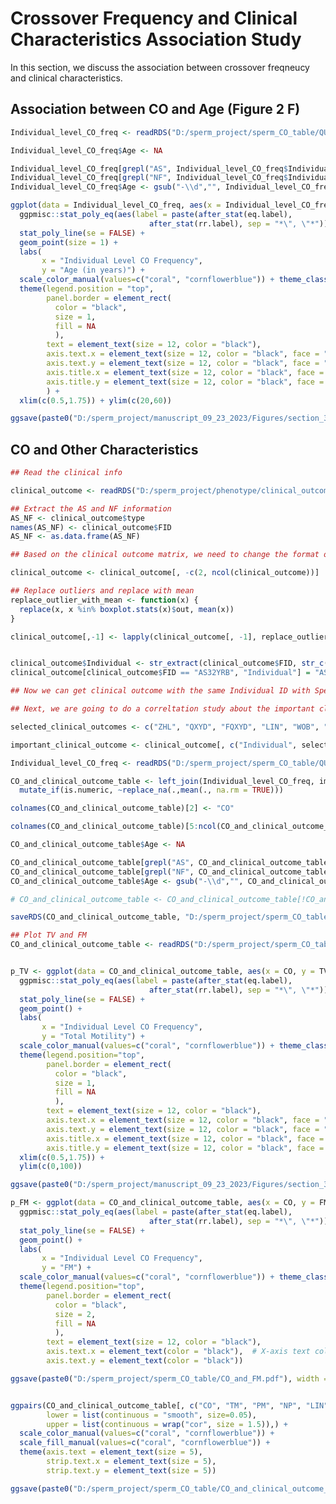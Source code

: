 # Crossover Frequency and Clinical Characteristics Association Study

In this section, we discuss the association between crossover freqneucy and clinical characteristics.  

## Association between CO and Age (Figure 2 F)

```r
Individual_level_CO_freq <- readRDS("D:/sperm_project/sperm_CO_table/QUAL_RGQ_aneu_NA_removed_CO_and_clinical_assoc/Individual_level_CO_freq.rds")

Individual_level_CO_freq$Age <- NA

Individual_level_CO_freq[grepl("AS", Individual_level_CO_freq$Individual), "Age"] <- gsub("AS", "", Individual_level_CO_freq[grepl("AS", Individual_level_CO_freq$Individual), "Individual"])
Individual_level_CO_freq[grepl("NF", Individual_level_CO_freq$Individual), "Age"] <- gsub("NF", "", Individual_level_CO_freq[grepl("NF", Individual_level_CO_freq$Individual), "Individual"])
Individual_level_CO_freq$Age <- gsub("-\\d","", Individual_level_CO_freq$Age) %>% as.integer()

ggplot(data = Individual_level_CO_freq, aes(x = Individual_level_CO_freq, y = Age, color = Type)) +
  ggpmisc::stat_poly_eq(aes(label = paste(after_stat(eq.label),
                               after_stat(rr.label), sep = "*\", \"*"))) +
  stat_poly_line(se = FALSE) +
  geom_point(size = 1) + 
  labs(
       x = "Individual Level CO Frequency",
       y = "Age (in years)") +
  scale_color_manual(values=c("coral", "cornflowerblue")) + theme_classic2() +
  theme(legend.position = "top",
        panel.border = element_rect(
          color = "black",
          size = 1,
          fill = NA
          ),
        text = element_text(size = 12, color = "black"),
        axis.text.x = element_text(size = 12, color = "black", face = "bold"),  # X-axis text color
        axis.text.y = element_text(size = 12, color = "black", face = "bold"),
        axis.title.x = element_text(size = 12, color = "black", face = "bold"),
        axis.title.y = element_text(size = 12, color = "black", face = "bold")
        ) + 
  xlim(c(0.5,1.75)) + ylim(c(20,60))

ggsave(paste0("D:/sperm_project/manuscript_09_23_2023/Figures/section_3_CO_distribution_and_frequency_count/CO_and_age.pdf"), width = 3.5, height = 4)  
```



## CO and Other Characteristics

```r

## Read the clinical info

clinical_outcome <- readRDS("D:/sperm_project/phenotype/clinical_outcome.rds")

## Extract the AS and NF information 
AS_NF <- clinical_outcome$type
names(AS_NF) <- clinical_outcome$FID
AS_NF <- as.data.frame(AS_NF)

## Based on the clinical outcome matrix, we need to change the format of the files (rownames as clinical outcomes and colnums as patients)

clinical_outcome <- clinical_outcome[, -c(2, ncol(clinical_outcome))]

## Replace outliers and replace with mean
replace_outlier_with_mean <- function(x) {
  replace(x, x %in% boxplot.stats(x)$out, mean(x))  
}

clinical_outcome[,-1] <- lapply(clinical_outcome[, -1], replace_outlier_with_mean)


clinical_outcome$Individual <- str_extract(clinical_outcome$FID, str_c(c("AS\\d+", "NF\\d+-\\d"), collapse = "|"))
clinical_outcome[clinical_outcome$FID == "AS32YRB", "Individual"] = "AS32-1" 

## Now we can get clinical outcome with the same Individual ID with Sperm CO Individual IDs

## Next, we are going to do a correltation study about the important clinical outcomes

selected_clinical_outcomes <- c("ZHL", "QXYD", "FQXYD", "LIN", "WOB", "BCF")

important_clinical_outcome <- clinical_outcome[, c("Individual", selected_clinical_outcomes)]

Individual_level_CO_freq <- readRDS("D:/sperm_project/sperm_CO_table/QUAL_RGQ_aneu_NA_removed_CO_and_clinical_assoc/Individual_level_CO_freq.rds")

CO_and_clinical_outcome_table <- left_join(Individual_level_CO_freq, important_clinical_outcome, by = "Individual") %>% 
  mutate_if(is.numeric, ~replace_na(.,mean(., na.rm = TRUE)))

colnames(CO_and_clinical_outcome_table)[2] <- "CO"

colnames(CO_and_clinical_outcome_table)[5:ncol(CO_and_clinical_outcome_table)] <- c("TM", "PM", "NP", "LIN", "WOB", "BCF")

CO_and_clinical_outcome_table$Age <- NA

CO_and_clinical_outcome_table[grepl("AS", CO_and_clinical_outcome_table$Individual), "Age"] <- gsub("AS", "", CO_and_clinical_outcome_table[grepl("AS", CO_and_clinical_outcome_table$Individual), "Individual"])
CO_and_clinical_outcome_table[grepl("NF", CO_and_clinical_outcome_table$Individual), "Age"] <- gsub("NF", "", CO_and_clinical_outcome_table[grepl("NF", CO_and_clinical_outcome_table$Individual), "Individual"])
CO_and_clinical_outcome_table$Age <- gsub("-\\d","", CO_and_clinical_outcome_table$Age) %>% as.integer()

# CO_and_clinical_outcome_table <- CO_and_clinical_outcome_table[!CO_and_clinical_outcome_table$Individual == "NF27-3", ]

saveRDS(CO_and_clinical_outcome_table, "D:/sperm_project/sperm_CO_table/QUAL_RGQ_aneu_NA_removed_CO_and_clinical_assoc/CO_and_clinical_outcome_table.rds")

## Plot TV and FM
CO_and_clinical_outcome_table <- readRDS("D:/sperm_project/sperm_CO_table/QUAL_RGQ_aneu_NA_removed_CO_and_clinical_assoc/CO_and_clinical_outcome_table.rds")


p_TV <- ggplot(data = CO_and_clinical_outcome_table, aes(x = CO, y = TV, color = Type)) +
  ggpmisc::stat_poly_eq(aes(label = paste(after_stat(eq.label),
                               after_stat(rr.label), sep = "*\", \"*"))) +
  stat_poly_line(se = FALSE) +
  geom_point() + 
  labs(
       x = "Individual Level CO Frequency",
       y = "Total Motility") +
  scale_color_manual(values=c("coral", "cornflowerblue")) + theme_classic2() +
  theme(legend.position="top",
        panel.border = element_rect(
          color = "black",
          size = 1,
          fill = NA
          ),
        text = element_text(size = 12, color = "black"),
        axis.text.x = element_text(size = 12, color = "black", face = "bold"),  # X-axis text color
        axis.text.y = element_text(size = 12, color = "black", face = "bold"),
        axis.title.x = element_text(size = 12, color = "black", face = "bold"),
        axis.title.y = element_text(size = 12, color = "black", face = "bold")) + 
  xlim(c(0.5,1.75)) +
  ylim(c(0,100))

ggsave(paste0("D:/sperm_project/manuscript_09_23_2023/Figures/section_3_CO_distribution_and_frequency_count/CO_and_TV.pdf"), width = 3.5, height = 4)  

p_FM <- ggplot(data = CO_and_clinical_outcome_table, aes(x = CO, y = FM, color = Type)) +
  ggpmisc::stat_poly_eq(aes(label = paste(after_stat(eq.label),
                               after_stat(rr.label), sep = "*\", \"*"))) +
  stat_poly_line(se = FALSE) +
  geom_point() + 
  labs(
       x = "Individual Level CO Frequency",
       y = "FM") +
  scale_color_manual(values=c("coral", "cornflowerblue")) + theme_classic2() +
  theme(legend.position="top",
        panel.border = element_rect(
          color = "black",
          size = 2,
          fill = NA
          ),
        text = element_text(size = 12, color = "black"),
        axis.text.x = element_text(color = "black"),  # X-axis text color
        axis.text.y = element_text(color = "black"))

ggsave(paste0("D:/sperm_project/sperm_CO_table/CO_and_FM.pdf"), width = 3.5, height = 4)  


ggpairs(CO_and_clinical_outcome_table[, c("CO", "TM", "PM", "NP", "LIN", "WOB", "BCF", "Age", "Type")], aes(color = Type, alpha = 0.5),
        lower = list(continuous = "smooth", size=0.05),
        upper = list(continuous = wrap("cor", size = 1.5)),) + 
  scale_color_manual(values=c("coral", "cornflowerblue")) + 
  scale_fill_manual(values=c("coral", "cornflowerblue")) + 
  theme(axis.text = element_text(size = 5),
        strip.text.x = element_text(size = 5),
        strip.text.y = element_text(size = 5))

ggsave(paste0("D:/sperm_project/sperm_CO_table/CO_and_clinical_outcome_ggpair_selected_correlated_motility_characteristics.pdf"), width = 8, height = 8)  


```
